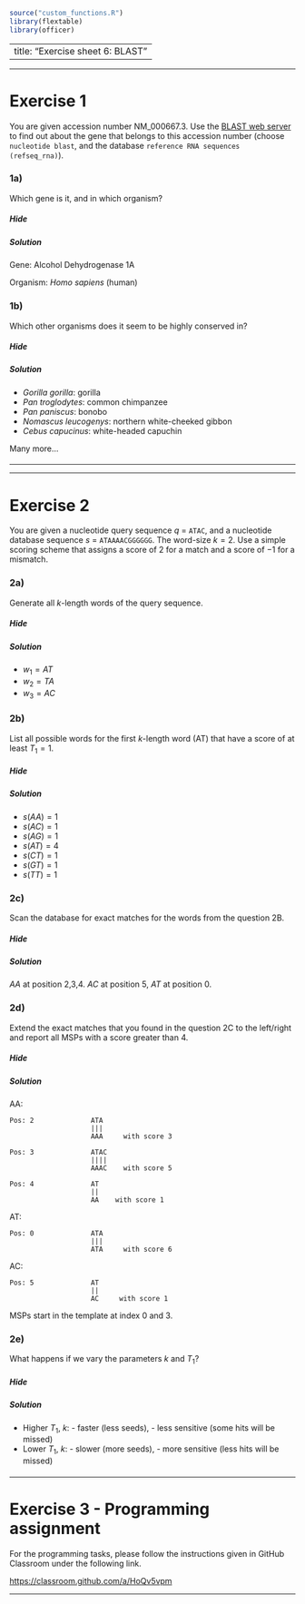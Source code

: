 ```r
source("custom_functions.R")
library(flextable)
library(officer)

```

---
title: "Exercise sheet 6: BLAST"
---

---------------------------------

# Exercise 1

You are given accession number NM_000667.3. Use the [BLAST web server](http://blast.ncbi.nlm.nih.gov/Blast.cgi) to find
out about the gene that belongs to this accession number (choose `nucleotide blast`, and the database `reference RNA sequences (refseq_rna)`).


### 1a)

Which gene is it, and in which organism?

#### {.tabset}

##### Hide

##### Solution

Gene: Alcohol Dehydrogenase 1A

Organism: *Homo sapiens* (human)

#### {-}


### 1b)

Which other organisms does it seem to be highly conserved in?

#### {.tabset}

##### Hide

##### Solution

- *Gorilla gorilla*: gorilla
- *Pan troglodytes*: common chimpanzee
- *Pan paniscus*: bonobo
- *Nomascus leucogenys*: northern white-cheeked gibbon
- *Cebus capucinus*: white-headed capuchin

Many more...

#### {-}

---------------------------------


<!-- # Exercise 2 -->

<!-- We wish to find sequences related to a query sequence of 28 residues in a database of 1 billon residues. Since this sequence belongs to a highly conserved gene family, we decide to use the PAM30 matrix. -->


<!-- ### 2a) -->

<!-- Does this query sequence provide enough information to find significant matches? -->

<!-- #### {.tabset} -->

<!-- ##### Hide -->

<!-- ##### Hint 1: scoring matrices -->

<!-- ```{r, echo=FALSE, out.width="100%", fig.align='center'} -->
<!-- knitr::include_graphics("figures/sheet-6/matrices.png") -->
<!-- ``` -->

<!-- ##### Hint 2: formulae -->

<!-- ::: {.answer data-latex=""} -->
<!-- $$ -->
<!-- Shortest\ reliable\ alignment = \frac{log2(mn)}{H^{N}} -->
<!-- \\ -->
<!-- $$ -->
<!-- ::: -->

<!-- ##### Solution  -->

<!-- ::: {.answer data-latex=""} -->
<!-- $$ -->
<!-- Shortest\ reliable\ alignment = \frac{log2(mn)}{H^{N}} = \frac{log2(28·10^{9})}{2,57}\simeq 14\ residues -->
<!-- \\ -->
<!-- $$ -->
<!-- ::: -->

<!-- In that case, the query is long enough, since the minimum query length is 14 residues. -->

<!-- #### {-} -->



<!-- ### 2b) -->

<!-- Our supervisor has asked us to find homologous sequences of a gene which belongs to a highly diverged gene family. In that case, we decide to use the PAM250 matrix, since it provides the best sensitivity. What are the implications of using PAM250 instead of PAM30, assuming that the query has a similar size? -->

<!-- #### {.tabset} -->

<!-- ##### Hide -->

<!-- ##### Solution -->

<!-- The information content of the matrix PAM250 is much lower than PAM30 (0,36 bits/site vs 2,57 bits/site). It has a direct impact in the information contained in the query. So, let's check it the query contains enough information to find significant matches: -->

<!-- ::: {.answer data-latex=""} -->
<!-- $$ -->
<!-- Shortest\ reliable\ alignment = \frac{log2(mn)}{H^{N}} = \frac{log2(28·10^{9})}{0,36}\simeq 96\ residues -->
<!-- $$ -->
<!-- ::: -->

<!-- Since the shortest alignment for which significance can be reliably is greater than the query size, it implies that a query size of 28 residues doesn't provide enough information. In order to solve the problem, we could try to use a longer query sequence, or use a smaller database. -->

<!-- #### {-} -->

---------------------------------

# Exercise 2

You are given a nucleotide query sequence $q$ =  $\texttt{ATAC}$, and a nucleotide database sequence $s$ = $\texttt{ATAAAACGGGGGG}$. The word-size $k=2$. Use a simple scoring scheme that assigns a score of $2$ for a match and a score of $-1$ for a mismatch.


### 2a)

Generate all $k$-length words of the query sequence.

#### {.tabset}

##### Hide

##### Solution

- $w_1=AT$
- $w_2=TA$
- $w_3=AC$

#### {-}



### 2b)

List all possible words for the first $k$-length word (AT) that have a score of at least $T_1=1$.

#### {.tabset}

##### Hide

##### Solution

- $s(AA)=1$
- $s(AC)=1$
- $s(AG)=1$
- $s(AT)=4$
- $s(CT)=1$
- $s(GT)=1$
- $s(TT)=1$

#### {-}



### 2c)

Scan the database for exact matches for the words from the question 2B.

#### {.tabset}

##### Hide

##### Solution

*AA* at position 2,3,4. *AC* at position 5, *AT* at position 0.

#### {-}



### 2d)

Extend the exact matches that you found in the question 2C to the left/right and report all MSPs with a score greater than $4$.

#### {.tabset}

##### Hide

##### Solution

AA:
```
Pos: 2              ATA
                    |||
                    AAA     with score 3
```
```
Pos: 3              ATAC
                    ||||
                    AAAC    with score 5
```
```
Pos: 4              AT
                    ||
                    AA    with score 1
```

AT:
```
Pos: 0              ATA
                    |||
                    ATA     with score 6
```

AC:
```
Pos: 5              AT
                    ||
                    AC     with score 1
```

MSPs start in the template at index 0 and 3.


### 2e)

What happens if we vary the parameters *k* and $T_1$?

#### {.tabset}

##### Hide

##### Solution

- Higher $T_1$, $k$: - faster (less seeds), - less sensitive (some hits will be missed)
- Lower $T_1$, $k$: - slower (more seeds), - more sensitive (less hits will be missed)

#### {-}

---------------------------------

# Exercise 3 - Programming assignment

For the programming tasks, please follow the instructions given in GitHub Classroom under the following link.


[https://classroom.github.com/a/HoQv5vpm](https://classroom.github.com/a/HoQv5vpm)


-------------------------------------------


